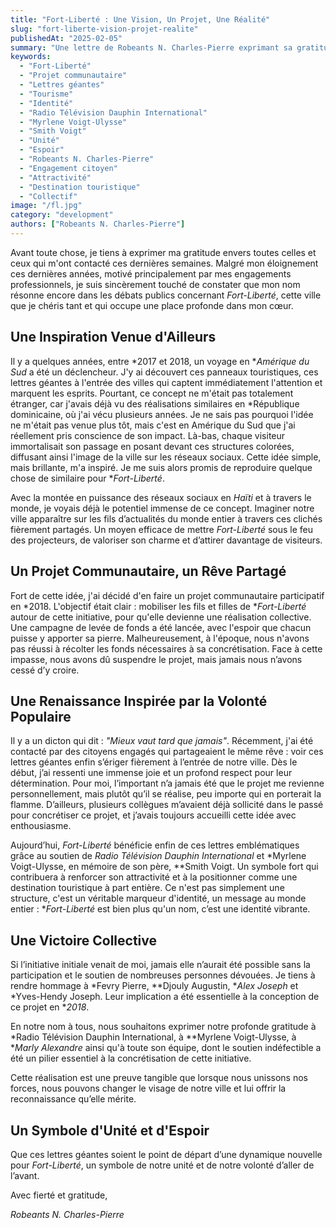 ```yaml
---
title: "Fort-Liberté : Une Vision, Un Projet, Une Réalité"
slug: "fort-liberte-vision-projet-realite"
publishedAt: "2025-02-05"
summary: "Une lettre de Robeants N. Charles-Pierre exprimant sa gratitude et sa vision pour Fort-Liberté, ainsi que le projet de lettres géantes à l'entrée de la ville."
keywords:
  - "Fort-Liberté"
  - "Projet communautaire"
  - "Lettres géantes"
  - "Tourisme"
  - "Identité"
  - "Radio Télévision Dauphin International"
  - "Myrlene Voigt-Ulysse"
  - "Smith Voigt"
  - "Unité"
  - "Espoir"
  - "Robeants N. Charles-Pierre"
  - "Engagement citoyen"
  - "Attractivité"
  - "Destination touristique"
  - "Collectif"
image: "/fl.jpg"
category: "development"
authors: ["Robeants N. Charles-Pierre"]
---
```


Avant toute chose, je tiens à exprimer ma gratitude envers toutes celles et ceux qui m'ont contacté ces dernières semaines. Malgré mon éloignement ces dernières années, motivé principalement par mes engagements professionnels, je suis sincèrement touché de constater que mon nom résonne encore dans les débats publics concernant *Fort-Liberté*, cette ville que je chéris tant et qui occupe une place profonde dans mon cœur.

## Une Inspiration Venue d'Ailleurs

Il y a quelques années, entre *2017 et 2018, un voyage en **Amérique du Sud* a été un déclencheur. J'y ai découvert ces panneaux touristiques, ces lettres géantes à l'entrée des villes qui captent immédiatement l'attention et marquent les esprits. Pourtant, ce concept ne m'était pas totalement étranger, car j'avais déjà vu des réalisations similaires en *République dominicaine, où j'ai vécu plusieurs années. Je ne sais pas pourquoi l'idée ne m'était pas venue plus tôt, mais c'est en Amérique du Sud que j'ai réellement pris conscience de son impact. Là-bas, chaque visiteur immortalisait son passage en posant devant ces structures colorées, diffusant ainsi l'image de la ville sur les réseaux sociaux. Cette idée simple, mais brillante, m'a inspiré. Je me suis alors promis de reproduire quelque chose de similaire pour **Fort-Liberté*.

Avec la montée en puissance des réseaux sociaux en *Haïti* et à travers le monde, je voyais déjà le potentiel immense de ce concept. Imaginer notre ville apparaître sur les fils d’actualités du monde entier à travers ces clichés fièrement partagés. Un moyen efficace de mettre *Fort-Liberté* sous le feu des projecteurs, de valoriser son charme et d’attirer davantage de visiteurs.

## Un Projet Communautaire, un Rêve Partagé

Fort de cette idée, j'ai décidé d'en faire un projet communautaire participatif en *2018. L'objectif était clair : mobiliser les fils et filles de **Fort-Liberté* autour de cette initiative, pour qu'elle devienne une réalisation collective. Une campagne de levée de fonds a été lancée, avec l'espoir que chacun puisse y apporter sa pierre. Malheureusement, à l'époque, nous n'avons pas réussi à récolter les fonds nécessaires à sa concrétisation. Face à cette impasse, nous avons dû suspendre le projet, mais jamais nous n’avons cessé d’y croire.

## Une Renaissance Inspirée par la Volonté Populaire

Il y a un dicton qui dit : *"Mieux vaut tard que jamais"*. Récemment, j'ai été contacté par des citoyens engagés qui partageaient le même rêve : voir ces lettres géantes enfin s’ériger fièrement à l’entrée de notre ville. Dès le début, j’ai ressenti une immense joie et un profond respect pour leur détermination. Pour moi, l’important n’a jamais été que le projet me revienne personnellement, mais plutôt qu’il se réalise, peu importe qui en porterait la flamme. D’ailleurs, plusieurs collègues m’avaient déjà sollicité dans le passé pour concrétiser ce projet, et j’avais toujours accueilli cette idée avec enthousiasme.

Aujourd’hui, *Fort-Liberté* bénéficie enfin de ces lettres emblématiques grâce au soutien de *Radio Télévision Dauphin International* et *Myrlene Voigt-Ulysse, en mémoire de son père, **Smith Voigt. Un symbole fort qui contribuera à renforcer son attractivité et à la positionner comme une destination touristique à part entière. Ce n'est pas simplement une structure, c'est un véritable marqueur d'identité, un message au monde entier : **Fort-Liberté* est bien plus qu'un nom, c’est une identité vibrante.

## Une Victoire Collective

Si l’initiative initiale venait de moi, jamais elle n’aurait été possible sans la participation et le soutien de nombreuses personnes dévouées. Je tiens à rendre hommage à *Fevry Pierre, **Djouly Augustin, **Alex Joseph* et *Yves-Hendy Joseph. Leur implication a été essentielle à la conception de ce projet en **2018*.

En notre nom à tous, nous souhaitons exprimer notre profonde gratitude à *Radio Télévision Dauphin International, à **Myrlene Voigt-Ulysse, à **Marly Alexandre* ainsi qu'à toute son équipe, dont le soutien indéfectible a été un pilier essentiel à la concrétisation de cette initiative.

Cette réalisation est une preuve tangible que lorsque nous unissons nos forces, nous pouvons changer le visage de notre ville et lui offrir la reconnaissance qu’elle mérite.

## Un Symbole d'Unité et d'Espoir

Que ces lettres géantes soient le point de départ d’une dynamique nouvelle pour *Fort-Liberté*, un symbole de notre unité et de notre volonté d’aller de l’avant.

Avec fierté et gratitude,

*Robeants N. Charles-Pierre*